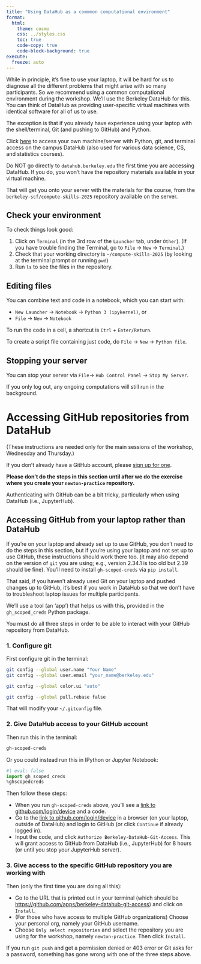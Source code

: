 ```yaml
---
title: "Using DataHub as a commmon computational environment"
format:
  html:
    theme: cosmo
    css: ../styles.css
    toc: true
    code-copy: true
    code-block-background: true
execute:
  freeze: auto
---
```


While in principle, it's fine to use your laptop, it will be hard for us to diagnose all the different problems that might arise with so many participants. So we recommend using a common computational environment during the workshop. We'll use the Berkeley DataHub for this. You can think of DataHub as providing user-specific virtual machines with identical software for all of us to use.

The exception is that if you already have experience using your laptop with the shell/terminal, Git (and pushing to GitHub) and Python. 

::: {.callout-important title="Accessing the DataHub environment"}

Click [here](https://datahub.berkeley.edu/hub/user-redirect/git-pull?repo=https%3A%2F%2Fgithub.com%2Fberkeley-scf%2Fcompute-skills-2025&urlpath=lab%2Ftree%2Fcompute-skills-2025%2F&branch=main){target="_blank"} to access your own machine/server with Python, git, and terminal access on the campus DataHub (also used for various data science, CS, and statistics courses).

:::

::: {.callout-warning}

Do NOT go directly to `datahub.berkeley.edu` the first time you are accessing DataHub. If you do, you won't have the repository materials available in your virtual machine.

:::

That will get you onto your server with the materials for the course, from the `berkeley-scf/compute-skills-2025` repository available on the server.

## Check your environment

To check things look good:

 1. Click on `Terminal` (in the 3rd row of the `Launcher` tab, under `Other`).
    (If you have trouble finding the Terminal, go to `File` -> `New` -> `Terminal`.)
 2. Check that your working directory is `~/compute-skills-2025` (by looking at the terminal prompt or running `pwd`)
 3. Run `ls` to see the files in the repository.

## Editing files

You can combine text and code in a notebook, which you can start with:

- `New Launcher` -> `Notebook` -> `Python 3 (ipykernel)`, or
- `File` -> `New` -> `Notebook`

To run the code in a cell, a shortcut is `Ctrl` + `Enter/Return`.

To create a script file containing just code, do `File` -> `New` -> `Python file`.



## Stopping your server

You can stop your server via `File`-> `Hub Control Panel` -> `Stop My Server`.

If you only log out, any ongoing computations will still run in the background.

# Accessing  GitHub repositories from DataHub

(These instructions are needed only for the main sessions of the workshop, Wednesday and Thursday.)

::: {.callout-important title="You need a GitHub account"}
If you don't already have a GitHub account, please [sign up for one](https://github.com/signup).

:::


**Please don't do the steps in this section until after we do the exercise where you create your `newton-practice` repository.**

Authenticating with GitHub can be a bit tricky, particularly when using DataHub (i.e., JupyterHub).

::: {.callout-note}
## Accessing GitHub from your laptop rather than DataHub
If you're on your laptop and already set up to use GitHub, you don't need to do the steps in this section,
but if you're using your laptop and not set up to use GitHub, these instructions should work there too.
(it may also depend on the version of `git` you are using; e.g., version 2.34.1 is too old but 2.39 should be fine). You'll need to install `gh-scoped-creds` via `pip install`.

That said, if you haven't already used Git on your laptop and pushed changes up to GitHub, it's best if you work
in DataHub so that we don't have to troubleshoot laptop issues for multiple participants.

:::

We'll use a tool (an 'app') that helps us with this, provided in the `gh_scoped_creds` Python package.

You must do all three steps in order to be able to interact with your GitHub repository from DataHub.

### 1. Configure git

First configure git in the terminal:

```bash
git config --global user.name "Your Name"
git config --global user.email "your_name@berkeley.edu"

git config --global color.ui "auto"

git config --global pull.rebase false
```

That will modify your `~/.gitconfig` file. 

### 2. Give DataHub access to your GitHub account

Then run this in the terminal:

```bash
gh-scoped-creds
```

Or you could instead run this in IPython or Jupyter Notebook:

```python
#| eval: false
import gh_scoped_creds
%ghscopedcreds
```

Then follow these steps:

- When you run `gh-scoped-creds` above, you'll see a [link to github.com/login/device](https://github.com/login/device){target="_blank"} and a code.
- Go to the [link to github.com/login/device](https://github.com/login/device){target="_blank"} in a browser (on your laptop, outside of DataHub) and login to GitHub (or click `Continue` if already logged in).
- Input the code, and click `Authorize Berkeley-DataHub-Git-Access`. This will grant access to GitHub from DataHub (i.e., JupyterHub) for 8 hours (or until you stop your JupyterHub server).

### 3. Give access to the specific GitHub repository you are working with

Then (only the first time you are doing all this):

- Go to the URL that is printed out in your terminal (which should be [https://github.com/apps/berkeley-datahub-git-access](https://github.com/apps/berkeley-datahub-git-access){target="_blank"}) and click on `Install`.
- (For those who have access to multiple GitHub organizations) Choose your personal org, namely your GitHub username.
- Choose `Only select repositories` and select the repository you are using for the workshop, namely `newton-practice`. Then click `Install`.



::: {.callout-warning}
If you run `git push` and get a permission denied or 403 error or Git asks for a password, something has gone wrong with one of the three steps above.
:::
